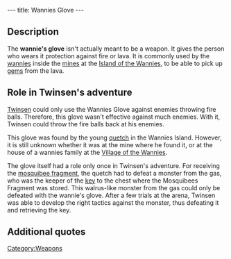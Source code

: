 ---
title: Wannies Glove
---

{{Weapon|
Name=Blowgun|
Image=Glove.gif|
Enemy=Fire balls|
Rate=Fast|
Damage=None|
Range=Melee}}

{{Quote|
Quote=With this Wannie's glove, you can now touch the fire. This will allow you to throw back the fireballs that the monsters from the gas hurl at you.|
Character=Official description}}

==Description==
The '''wannie's glove''' isn't actually meant to be a weapon. It gives the person who wears it protection against fire or lava. It is commonly used by the [[wannies]] inside the [[mines]] at the [[Island of the Wannies]], to be able to pick up [[gems]] from the lava.

==Role in Twinsen's adventure==
[[Twinsen]] could only use the Wannies Glove against enemies throwing fire balls. Therefore, this glove wasn't effective against much enemies. With it, Twinsen could throw the fire balls back at his enemies.

This glove was found by the young [[quetch]] in the Wannies Island. However, it is still unknown whether it was at the mine where he found it, or at the house of a wannies family at the [[Village of the Wannies]].

The glove itself had a role only once in Twinsen's adventure. For receiving the [[mosquibee fragment]], the quetch had to defeat a monster from the gas, who was the keeper of the [[key]] to the chest where the Mosquibees Fragment was stored. This walrus-like monster from the gas could only be defeated with the wannie's glove. After a few trials at the arena, Twinsen was able to develop the right tactics against the monster, thus defeating it and retrieving the key.

==Additional quotes==
{{Quote|
Quote=You just found a Wannie's Glove. Use it to repell the fireballs your ennemies throw at you.|
Character=When Twinsen found the glove}}
{{Quote|
Quote=Hmmf! Lost my glove somewhere in the mine. Now I can't reach into the lava to grab up the gems.|
Character=A miner}}
{{Quote|
Quote=I'm in a bind, I've lost my glove somewhere in the mine. With it, I can catch the pieces of lava and the balls of fire, I can even pitch them back. Everybody has one, to extract gems.|
Character=A miner}}

[[Category:Weapons]]